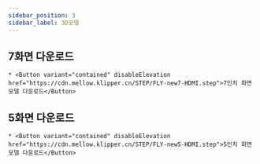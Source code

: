 ```yaml
---
sidebar_position: 3
sidebar_label: 3D모델
---
```


## 7화면 다운로드

    * <Button variant="contained" disableElevation href="https://cdn.mellow.klipper.cn/STEP/FLY-new7-HDMI.step">7인치 화면 모델 다운로드</Button>
## 5화면 다운로드

    * <Button variant="contained" disableElevation href="https://cdn.mellow.klipper.cn/STEP/FLY-new5-HDMI.step">5인치 화면 모델 다운로드</Button>
